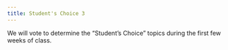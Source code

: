 ```yaml
---
title: Student's Choice 3
---
```


We will vote to determine the "Student’s Choice" topics during the first few weeks of class.